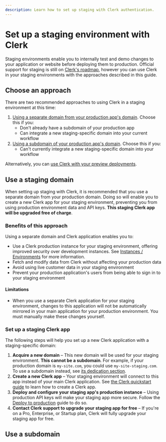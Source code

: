 ```yaml
---
description: Learn how to set up staging with Clerk authentication.
---
```


# Set up a staging environment with Clerk

Staging environments enable you to internally test and demo changes to your application or website before deploying them to production. Official support for staging is still on [Clerk's roadmap](https://feedback.clerk.com/roadmap/de417dd1-fa2e-4997-868f-4c9248027e7d), however you can use Clerk in your staging environments with the approaches described in this guide.

## Choose an approach

There are two recommended approaches to using Clerk in a staging environment at this time:

1. [Using a separate domain from your production app's domain](#use-a-staging-domain). Choose this if you:
    - Don't already have a subdomain of your production app
    - Can integrate a new staging-specific domain into your current workflow
1. [Using a subdomain of your production app's domain](#use-a-subdomain). Choose this if you:
    - Can't currently integrate a new staging-specific domain into your workflow

Alternatively, you can [use Clerk with your preview deployments]().

## Use a staging domain

When setting up staging with Clerk, it is recommended that you use a separate domain from your production domain. Doing so will enable you to create a new Clerk app for your staging environment, preventing you from using production environment data and API keys. **This staging Clerk app will be upgraded free of charge**.

### Benefits of this approach

Using a separate domain and Clerk application enables you to:

- Use a Clerk production instance for your staging environment, offering improved security over development instances. See [Instances / Environments](/docs/deployments/environments#production-instance) for more information.
- Fetch and modify data from Clerk without affecting your production data
- Avoid using live customer data in your staging environment
- Prevent your production application's users from being able to sign in to your staging environment

#### Limitations

- When you use a separate Clerk application for your staging environment, changes to this application will not be automatically mirrored in your main application for your production environment. You must manually make these changes yourself. 

### Set up a staging Clerk app

The following steps will help you set up a new Clerk application with a staging-specific domain:

1. **Acquire a new domain** – This new domain will be used for your staging environment. **This cannot be a subdomain**. For example, if your production domain is `my-site.com`, you could use `my-site-staging.com`. To use a subdomain instead, see [its dedication section](#use-a-subdomain).
1. **Create a new Clerk app** – Your staging environment will connect to this app instead of your main Clerk application. See [the Clerk quickstart guide](/docs/quickstarts/setup-clerk#create-a-clerk-application) to learn how to create a Clerk app.
1. **Deploy and configure your staging app's production instance** – Using production API keys will make your staging app more secure. Follow the [Deploy to production](/docs/deployments/overview#deploying-to-production) guide to do so.
1. **Contact Clerk support to upgrade your staging app for free** – If you're on a Pro, Enterprise, or Startup plan, Clerk will fully upgrade your staging app for free.

## Use a subdomain


